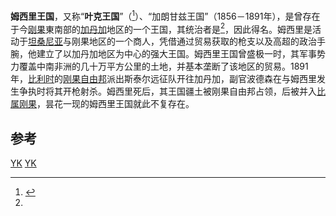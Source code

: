 {{Infobox former country
|native_name            = 
|conventional_long_name = 姆西里王國
|common_name            = 姆西里王國
|
|continent              = 非洲
|region                 = 中非
|country                = 剛果共和國<br>贊比亞
|era                    = 瓜分非洲
|government_type        = 君主制
|
|year_start             = 1856年
|year_end               = 1891年
|
|year_exile_start       = <!--- Year of start of exile (if dealing with exiled government - status="Exile") --->
|year_exile_end         = <!--- Year of end of exile (leave blank if still in exile) --->
|
|event_start            = 姆西里崛起
|date_start             = 
|event_end              = 姆西里死亡
|date_end               = 12月20日 
|
|<!--- Flag navigation: Preceding and succeeding entities p1 to p5 and s1 to s5 --->
|p1                     = <!--- Name of the article for preceding entity, numbered 1-5 --->
|flag_p1                = <!--- Default: "Flag of {{{p1}}}.svg" (size 30) --->
|image_p1               = <!--- Use: [[Image:Sin_escudo.svg|20px]] --->
|s1                     = 剛果自由邦
|flag_s1                = Flag of Congo Free State.svg
|
|image_map              = Msiri's kingdom in 1880 760x460 lo-res.jpg
|image_map_caption      = 
|
|capital                = 班克而亞(Bunkeya)
|latd= |latm= |latNS= |longd= |longm= |longEW= 
|
|national_motto         = 
|national_anthem        = 
|common_languages       = 
|religion               = 
|currency               = 
|
|leader1                = {{link-en|姆西里|Msiri}}
|year_leader1           = 1856-1891年
|title_leader           = <!--- Default: "King" for monarchy, otherwise "President"--->
|
|footnotes              = <!--- Accepts wikilinks --->
}}

'''姆西里王国'''，又称“'''叶克王国'''”（{{lang-en|Yeke Kingdom}}<ref name="一顆頭顱的歷史">{{cite web |url=https://books.google.com.hk/books?id=IGcADQAAQBAJ&pg=PA89&lpg=PA89&dq=Yeke+Kingdom+%E5%8F%B6%E5%85%8B%E7%8E%8B%E5%9B%BD&source=bl&ots=btp2Xcqb_7&sig=b8RI6pPHs4FbGWpJKre_La8idQI&hl=zh-CN&sa=X&ved=0ahUKEwjQlf_r7prXAhXHX5QKHa3EChwQ6AEIJTAA#v=onepage&q=Yeke%20Kingdom%20%E5%8F%B6%E5%85%8B%E7%8E%8B%E5%9B%BD&f=false |language= |title=一顆頭顱的歷史：從戰場到博物館，從劊子手到外科醫師，探索人類對頭顱的恐懼與迷戀 |publisher=Google图书 |5= |accessdate=2017-10-31 |archive-date=2017-11-07 |archive-url=https://web.archive.org/web/20171107021614/https://books.google.com.hk/books?id=IGcADQAAQBAJ&pg=PA89&lpg=PA89&dq=Yeke+Kingdom+%E5%8F%B6%E5%85%8B%E7%8E%8B%E5%9B%BD&source=bl&ots=btp2Xcqb_7&sig=b8RI6pPHs4FbGWpJKre_La8idQI&hl=zh-CN&sa=X&ved=0ahUKEwjQlf_r7prXAhXHX5QKHa3EChwQ6AEIJTAA#v=onepage&q=Yeke%20Kingdom%20%E5%8F%B6%E5%85%8B%E7%8E%8B%E5%9B%BD&f=false |dead-url=no }}</ref>）、“加朗甘兹王国”（1856－1891年），是曾存在于今[[刚果民主共和国|刚果]]東南部的[[加丹加|加丹加]]地区的一个王国，其统治者是{{link-en|姆西里|Msiri}}<ref name="一顆頭顱的歷史" />，因此得名。姆西里是活动于[[坦桑尼亚|坦桑尼亚]]与刚果地区的一个商人，凭借通过贸易获取的枪支以及高超的政治手腕，他建立了以加丹加地区为中心的强大王国。姆西里王国曾盛极一时，其军事势力覆盖中南非洲的几十万平方公里的土地，并基本垄断了该地区的贸易。1891年，[[比利时|比利时]]的[[刚果自由邦|刚果自由邦]]派出斯泰尔远征队开往加丹加，副官波德森在与姆西里发生争执时将其开枪射杀。姆西里死后，其王国疆土被刚果自由邦占领，后被并入[[比属刚果|比属刚果]]，昙花一现的姆西里王国就此不复存在。

== 参考 ==
{{reflist}}

{{DEFAULTSORT:Yeke Kingdom}}
[[Category:剛果民主共和國|YK]]
[[Category:王國|YK]]